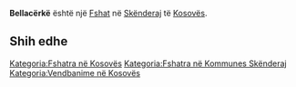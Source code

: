 {{Fshat në Kosovës
 | Emri                = Bellacërkë
| sqi_N_name = Bellacërkë
| sqi_N_FULL_NAME_RO = Bellacërkë
| sqi_N_FULL_NAME_ND_RO = Bellacerke
| sqi_N_SORT_NAME_RG = BELLACERKE
| sqi_N_FULL_NAME_RG = Bellacërkë
| sqi_N_FULL_NAME_ND_RG = Bellacerke
| sqi_V_name = Bellacrkvë
| sqi_V_FULL_NAME_RO = Bellacrkvë Belacërk
| sqi_V_FULL_NAME_ND_RO = Bellacrkve Belacerk
| sqi_V_SORT_NAME_RG = BELLACRKVE BELACERK
| sqi_V_FULL_NAME_RG = Bellacrkvë Belacërk
| sqi_V_FULL_NAME_ND_RG = Bellacrkve Belacerk
| srp_N_name = Bela Crkva
| srp_N_FULL_NAME_RO = Bela Crkva
| srp_N_FULL_NAME_ND_RO = Bela Crkva
| srp_N_SORT_NAME_RG = BELACRKVA
| srp_N_FULL_NAME_RG = Bela Crkva
| srp_N_FULL_NAME_ND_RG = Bela Crkva
| srp_NS_name = Бела Црква
| srp_NS_FULL_NAME_RO = Бела Црква
| srp_NS_FULL_NAME_ND_RO = Бела Црква
| srp_NS_SORT_NAME_RG = БЕЛАЦРКВА
| srp_NS_FULL_NAME_RG = Бела Црква
| srp_NS_FULL_NAME_ND_RG = Бела Црква

 | Emri (Rasa dhanore) = 
 | Figura              = 
 | Shteti              = Kosovo
 | Komuna              = Skënderaj
 | Kodi postar         = 
 | Sipërfaqja          = 

 | Popullsia           = 

 | Regj. i popullsisë  = 
 | Dend. e popullsisë  = 
 | Faqja zyrtare       = 
 <!--- Koordinatat ----> 
 | Gjerësia            = 42.356667
 | Gjatësia            = 20.595556
 | Lartësia            = 
}}
'''Bellacërkë''' është një [[Fshat]] në [[Skënderaj]] të [[Kosovës]].

<!-- == Gjeografia == -->
<!-- == Historia == -->
<!-- == Demografia == -->
== Shih edhe ==
{{Komuna Skënderaj}}
{{Kosovo-Administrata-Cung}}

[[Kategoria:Fshatra në Kosovës]]
[[Kategoria:Fshatra në Kommunes Skënderaj]]
[[Kategoria:Vendbanime në Kosovës]]